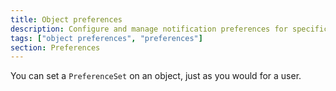 ```yaml
---
title: Object preferences
description: Configure and manage notification preferences for specific objects like projects, tasks, or resources in your application.
tags: ["object preferences", "preferences"]
section: Preferences
---
```


You can set a `PreferenceSet` on an object, just as you would for a user.

<MultiLangCodeBlock
  title="Set preferences for an object"
  snippet="objects.setPreferences"
/>

<br />

<MultiLangCodeBlock
  title="Get preferences for an object"
  snippet="objects.getPreferences"
/>
